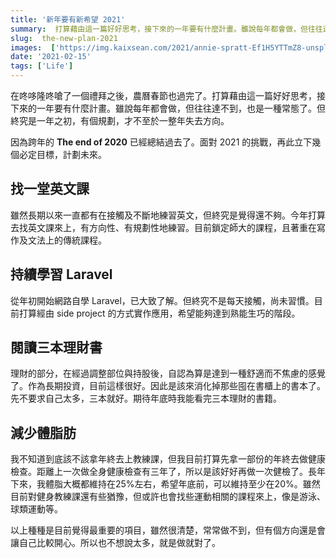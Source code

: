 ```yaml
---
title: '新年要有新希望 2021'
summary:  打算藉由這一篇好好思考，接下來的一年要有什麼計畫。雖說每年都會做，但往往達不到，也是一種常態了。但終究是一年之初，有個規劃，才不至於一整年失去方向。
slug:  the-new-plan-2021
images:  ['https://img.kaixsean.com/2021/annie-spratt-Ef1H5YTTmZ8-unsplash.jpg']
date: '2021-02-15'
tags: ['Life']
---
```

在咚哆隆咚嗆了一個禮拜之後，農曆春節也過完了。打算藉由這一篇好好思考，接下來的一年要有什麼計畫。雖說每年都會做，但往往達不到，也是一種常態了。但終究是一年之初，有個規劃，才不至於一整年失去方向。

因為跨年的 **The end of 2020** 已經總結過去了。面對 2021 的挑戰，再此立下幾個必定目標，計劃未來。

## 找一堂英文課
雖然長期以來一直都有在接觸及不斷地練習英文，但終究是覺得還不夠。今年打算去找英文課來上，有方向性、有規劃性地練習。目前鎖定師大的課程，且著重在寫作及文法上的傳統課程。

## 持續學習 Laravel 
從年初開始網路自學 Laravel，已大致了解。但終究不是每天接觸，尚未習慣。目前打算經由 side project 的方式實作應用，希望能夠達到熟能生巧的階段。

## 閱讀三本理財書
理財的部分，在經過調整部位與持股後，自認為算是達到一種舒適而不焦慮的感覺了。作為長期投資，目前這樣很好。因此是該來消化掉那些囤在書櫃上的書本了。先不要求自己太多，三本就好。期待年底時我能看完三本理財的書籍。

## 減少體脂肪
我不知道到底該不該拿年終去上教練課，但我目前打算先拿一部份的年終去做健康檢查。距離上一次做全身健康檢查有三年了，所以是該好好再做一次健檢了。長年下來，我體脂大概都維持在25%左右，希望年底前，可以維持至少在20%。雖然目前對健身教練課還有些猶豫，但或許也會找些運動相關的課程來上，像是游泳、球類運動等。

以上種種是目前覺得最重要的項目，雖然很清楚，常常做不到，但有個方向還是會讓自己比較開心。所以也不想說太多，就是做就對了。
